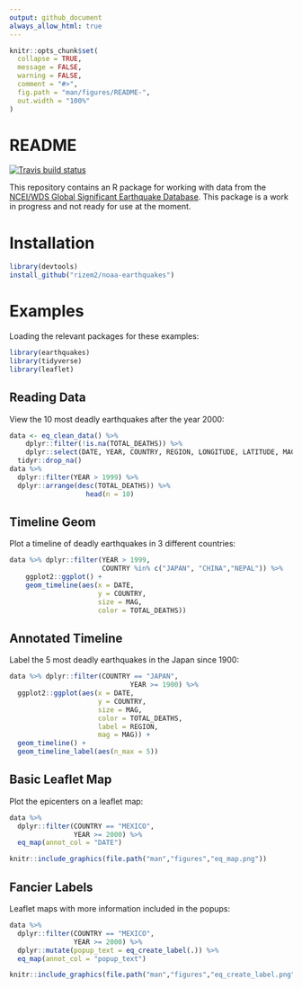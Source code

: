 ```yaml
---
output: github_document
always_allow_html: true
---
```


<!-- README.md is generated from README.Rmd. Please edit that file -->

```r
knitr::opts_chunk$set(
  collapse = TRUE,
  message = FALSE,
  warning = FALSE,
  comment = "#>",
  fig.path = "man/figures/README-",
  out.width = "100%"
)
```

# README

<!-- badges: start -->
[![Travis build status](https://travis-ci.com/rsizem2/noaa-earthquakes.svg?branch=master)](https://travis-ci.com/rsizem2/noaa-earthquakes)
<!-- badges: end -->

This repository contains an R package for working with data from the [NCEI/WDS Global Significant Earthquake Database](https://www.ngdc.noaa.gov/hazel/view/hazards/earthquake/search). This package is a work in progress and not ready for use at the moment.


# Installation

```r
library(devtools)
install_github("rizem2/noaa-earthquakes")
```

# Examples

Loading the relevant packages for these examples:

```r
library(earthquakes)
library(tidyverse)
library(leaflet)
```

## Reading Data

View the 10 most deadly earthquakes after the year 2000:

```r
data <- eq_clean_data() %>% 
    dplyr::filter(!is.na(TOTAL_DEATHS)) %>% 
    dplyr::select(DATE, YEAR, COUNTRY, REGION, LONGITUDE, LATITUDE, MAG, TOTAL_DEATHS) %>%
  tidyr::drop_na()
data %>% 
  dplyr::filter(YEAR > 1999) %>%
  dplyr::arrange(desc(TOTAL_DEATHS)) %>%
                   head(n = 10)
```


## Timeline Geom

Plot a timeline of deadly earthquakes in 3 different countries:

```r
data %>% dplyr::filter(YEAR > 1999,
                       COUNTRY %in% c("JAPAN", "CHINA","NEPAL")) %>%
    ggplot2::ggplot() +
    geom_timeline(aes(x = DATE,
                      y = COUNTRY,
                      size = MAG,
                      color = TOTAL_DEATHS))
```

## Annotated Timeline

Label the 5 most deadly earthquakes in the Japan since 1900:

```r
data %>% dplyr::filter(COUNTRY == "JAPAN", 
                              YEAR >= 1900) %>%
  ggplot2::ggplot(aes(x = DATE,
                      y = COUNTRY,
                      size = MAG,
                      color = TOTAL_DEATHS,
                      label = REGION,
                      mag = MAG)) +
  geom_timeline() +
  geom_timeline_label(aes(n_max = 5))
```

## Basic Leaflet Map

Plot the epicenters on a leaflet map:

```r
data %>% 
  dplyr::filter(COUNTRY == "MEXICO", 
                YEAR >= 2000) %>% 
  eq_map(annot_col = "DATE")
```

```r
knitr::include_graphics(file.path("man","figures","eq_map.png"))
```

## Fancier Labels

Leaflet maps with more information included in the popups:

```r
data %>% 
  dplyr::filter(COUNTRY == "MEXICO",
                YEAR >= 2000) %>% 
  dplyr::mutate(popup_text = eq_create_label(.)) %>% 
  eq_map(annot_col = "popup_text")
```

```r
knitr::include_graphics(file.path("man","figures","eq_create_label.png"))
```
